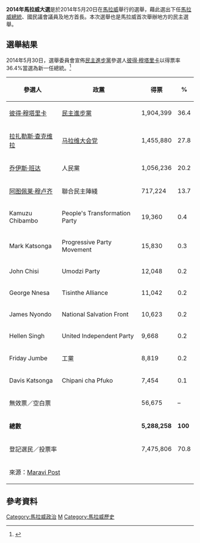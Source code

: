 {{Expand|time=2013-11-18T13:31:16+00:00}}

'''2014年馬拉威大選'''是於2014年5月20日在[[馬拉威|馬拉威]]舉行的選舉，藉此選出下任[[馬拉威總統|馬拉威總統]]、國民議會議員及地方首長。本次選舉也是馬拉威首次舉辦地方的民主選舉。

==選舉結果==
2014年5月30日，選舉委員會宣佈[[民主进步党_(马拉维)|民主進步黨]]參選人[[彼得·穆塔里卡|彼得·穆塔里卡]]以得票率36.4%當選為新一任總統。<ref>{{Cite news |url=http://news.sina.com.cn/w/2014-05-31/093330269860.shtml |title=穆塔里卡赢得马拉维总统选举 |publisher=news.sina.com.cn |date=2014-05-31 |accessdate=2014-06-04 |archive-date=2014-06-06 |archive-url=https://web.archive.org/web/20140606205456/http://news.sina.com.cn/w/2014-05-31/093330269860.shtml |dead-url=no }}</ref>

{| class=wikitable style=text-align:right
!參選人
!政黨
!得票
!%
|-
|align=left|[[彼得·穆塔里卡|彼得·穆塔里卡]]||align=left|[[民主进步党_(马拉维)|民主進步黨]]||1,904,399||36.4
|-
|align=left|[[拉扎勒斯·查克维拉|拉扎勒斯·查克维拉]]||align=left|[[马拉维大会党|马拉维大会党]]||1,455,880||27.8
|-
|align=left|[[乔伊斯·班达|乔伊斯·班达]]||align=left|人民黨||1,056,236||20.2
|-
|align=left|[[阿图佩莱·穆卢齐|阿图佩莱·穆卢齐]]||align=left|聯合民主陣綫||717,224||13.7
|-
|align=left|Kamuzu Chibambo||align=left|People's Transformation Party||19,360||0.4
|-
|align=left|Mark Katsonga||align=left|Progressive Party Movement||15,830||0.3
|-
|align=left|John Chisi||align=left|Umodzi Party||12,048||0.2
|-
|align=left|George Nnesa||align=left|Tisinthe Alliance||11,042||0.2
|-
|align=left|James Nyondo||align=left|National Salvation Front||10,623||0.2
|-
|align=left|Hellen Singh||align=left|United Independent Party||9,668||0.2
|-
|align=left|Friday Jumbe||align=left|工黨||8,819||0.2
|-
|align=left|Davis Katsonga||align=left|Chipani cha Pfuko||7,454||0.1
|-
|align=left colspan=2|無效票／空白票||56,675||–
|-
|align=left colspan=2| '''總數'''|| '''5,288,258'''||'''100'''
|-
|align=left colspan=2| 登記選民／投票率 || 7,475,806||70.8
|-
|align=left colspan=4|來源：[https://archive.is/20140531094322/http://www.maravipost.com/scope/announcements/6162-this-is-how-malawi-presidential-candidates-scored.html Maravi Post]
|}

== 參考資料 ==
{{Reflist}}

{{Malawi-stub}}

{{馬拉威選舉}}
[[Category:馬拉威政治|Category:馬拉威政治]]
[[Category:2014年非洲选举|M]]
[[Category:馬拉威歷史|Category:馬拉威歷史]]